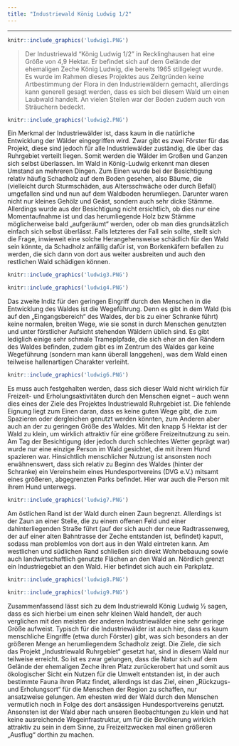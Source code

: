 ```yaml
---
title: "Industriewald König Ludwig 1/2"
---
```


***

```r
knitr::include_graphics('ludwig1.PNG')
```

> Der Industriewald “König Ludwig 1/2” in Recklinghausen hat eine Größe von 4,9 Hektar. Er befindet sich auf dem Gelände der ehemaligen Zeche König Ludwig, die bereits 1965 stillgelegt wurde. Es wurde im Rahmen dieses Projektes aus Zeitgründen keine Artbestimmung der Flora in den Industriewäldern gemacht, allerdings kann generell gesagt werden, dass es sich bei diesem Wald um einen Laubwald handelt. An vielen Stellen war der Boden zudem auch von Sträuchern bedeckt. 
     
     
```r
knitr::include_graphics('ludwig2.PNG')
``` 

Ein Merkmal der Industriewälder ist, dass kaum in die natürliche Entwicklung der Wälder eingegriffen wird. Zwar gibt es zwei Förster für das Projekt, diese sind jedoch für alle Industriewälder zuständig, die über das Ruhrgebiet verteilt liegen. Somit werden die Wälder im Großen und Ganzen sich selbst überlassen. Im Wald in König-Ludwig erkennt man diesen Umstand an mehreren Dingen. Zum Einen wurde bei der Besichtigung relativ häufig Schadholz auf dem Boden gesehen, also Bäume, die (vielleicht durch Sturmschäden, aus Altersschwäche oder durch Befall) umgefallen sind und nun auf dem Waldboden herumliegen. Darunter waren nicht nur kleines Gehölz und Geäst, sondern auch sehr dicke Stämme. Allerdings wurde aus der Besichtigung nicht ersichtlich, ob dies nur eine Momentaufnahme ist und das herumliegende Holz bzw Stämme möglicherweise bald „aufgeräumt“ werden, oder ob man dies grundsätzlich einfach sich selbst überlässt. Falls letzteres der Fall sein sollte, stellt sich die Frage, inwieweit eine solche Herangehensweise schädlich für den Wald sein könnte, da Schadholz anfällig dafür ist, von Borkenkäfern befallen zu werden, die sich dann von dort aus weiter ausbreiten und auch den restlichen Wald schädigen können.

```r
knitr::include_graphics('ludwig3.PNG')
```

```r
knitr::include_graphics('ludwig4.PNG')
``` 


Das zweite Indiz für den geringen Eingriff durch den Menschen in die Entwicklung des Waldes ist die Wegeführung. Denn es gibt in dem Wald (bis auf den „Eingangsbereich“ des Waldes, der bis zu einer Schranke führt) keine normalen, breiten Wege, wie sie sonst in durch Menschen genutzten und unter förstlicher Aufsicht stehenden Wäldern üblich sind. Es gibt lediglich einige sehr schmale Trameplpfade, die sich eher an den Rändern des Waldes befinden, zudem gibt es im Zentrum des Waldes gar keine Wegeführung (sondern man kann überall langgehen), was dem Wald einen teilweise hallenartigen Charakter verleiht. 
 
```r
knitr::include_graphics('ludwig6.PNG')
``` 

Es muss auch festgehalten werden, dass sich dieser Wald nicht wirklich für Freizeit- und Erholungsaktivitäten durch den Menschen eignet – auch wenn dies eines der Ziele des Projektes Industriewald Ruhrgebiet ist. Die fehlende Eignung liegt zum Einen daran, dass es keine guten Wege gibt, die zum Spazieren oder dergleichen genutzt werden könnten, zum Anderen aber auch an der zu geringen Größe des Waldes. Mit den knapp 5 Hektar ist der Wald zu klein, um wirklich attraktiv für eine größere Freizeitnutzung zu sein. Am Tag der Besichtigung (der jedoch durch schlechtes Wetter geprägt war) wurde nur eine einzige Person im Wald gesichtet, die mit ihrem Hund spazieren war. 
Hinsichtlich menschlicher Nutzung ist ansonsten noch erwähnenswert, dass sich relativ zu Beginn des Waldes (hinter der Schranke) ein Vereinsheim eines Hundesportvereins (DVG e.V.) mitsamt eines größeren, abgegrenzten Parks befindet. Hier war auch die Person mit ihrem Hund unterwegs. 


```r
knitr::include_graphics('ludwig7.PNG')
``` 


Am östlichen Rand ist der Wald durch einen Zaun begrenzt. Allerdings ist der Zaun an einer Stelle, die zu einem offenen Feld und einer dahinterliegenden Straße führt (auf der sich auch der neue Radtrassenweg, der auf einer alten Bahntrasse der Zeche entstanden ist, befindet) kaputt, sodass man problemlos von dort aus in den Wald eintreten kann. Am westlichen und südlichen Rand schließen sich direkt Wohnbebauung sowie auch landwirtschaftlich genutzte Flächen an den Wald an. Nördlich grenzt ein Industriegebiet an den Wald. Hier befindet sich auch ein Parkplatz.


```r
knitr::include_graphics('ludwig8.PNG')
``` 
       

```r
knitr::include_graphics('ludwig9.PNG')
``` 

Zusammenfassend lässt sich zu dem Industriewald König Ludwig ½ sagen, dass es sich hierbei um einen sehr kleinen Wald handelt, der auch verglichen mit den meisten der anderen Industriewälder eine sehr geringe Größe aufweist. Typisch für die Industriewälder ist auch hier, dass es kaum menschliche Eingriffe (etwa durch Förster) gibt, was sich besonders an der größeren Menge an herumliegendem Schadholz zeigt. Die Ziele, die sich das Projekt „Industriewald Ruhrgebiet“ gesetzt hat, sind in diesem Wald nur teilweise erreicht. So ist es zwar gelungen, dass die Natur sich auf dem Gelände der ehemaligen Zeche ihren Platz zurückerobert hat und somit aus ökologischer Sicht ein Nutzen für die Umwelt entstanden ist, in der auch bestimmte Fauna ihren Platz findet, allerdings ist das Ziel, einen „Rückzugs- und Erholungsort“ für die Menschen der Region zu schaffen, nur ansatzweise gelungen. Am ehesten wird der Wald durch den Menschen vermutlich noch in Folge des dort ansässigen Hundesportvereins genutzt. Ansonsten ist der Wald aber nach unseren Beobachtungen zu klein und hat keine ausreichende Wegeinfrastruktur, um für die Bevölkerung wirklich attraktiv zu sein in dem Sinne, zu Freizeitzwecken mal einen größeren „Ausflug“ dorthin zu machen. 

